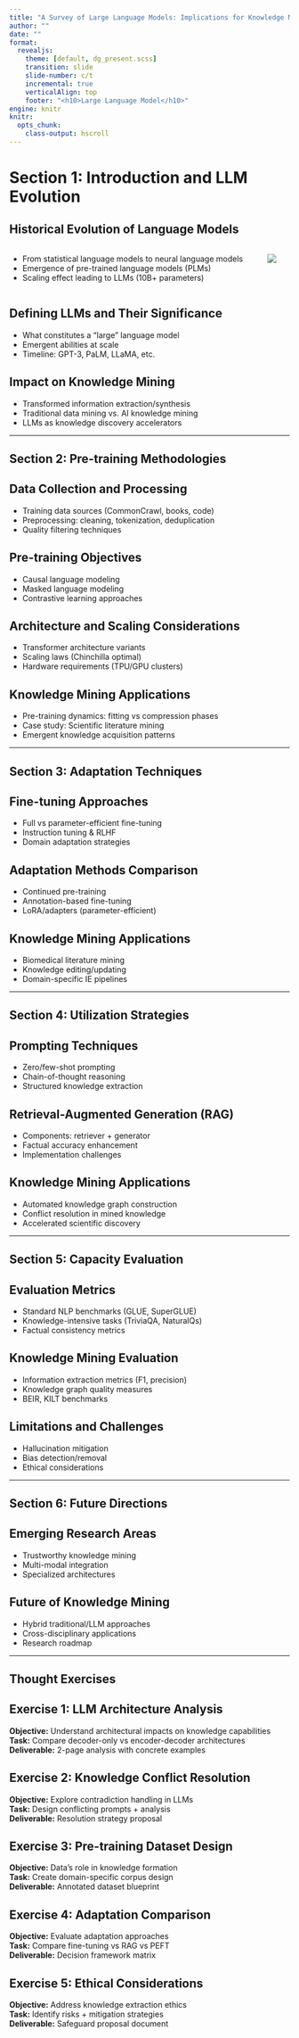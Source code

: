 ```yaml
---
title: "A Survey of Large Language Models: Implications for Knowledge Mining"
author: ""
date: ""
format:
  revealjs:
    theme: [default, dg_present.scss]
    transition: slide
    slide-number: c/t
    incremental: true
    verticalAlign: top
    footer: "<h10>Large Language Model</h10>"
engine: knitr
knitr:
  opts_chunk: 
    class-output: hscroll
---
```


# Section 1: Introduction and LLM Evolution

## Historical Evolution of Language Models

::::: columns
::: {.column .fragment width="“50%”"}
-   From statistical language models to neural language models\
-   Emergence of pre-trained language models (PLMs)\
-   Scaling effect leading to LLMs (10B+ parameters)
:::

::: {.column .fragment width="“50%”"}

![](images/clipboard-3619069974.png)
:::
:::::

## Defining LLMs and Their Significance

-   What constitutes a "large" language model\
-   Emergent abilities at scale\
-   Timeline: GPT-3, PaLM, LLaMA, etc.

## Impact on Knowledge Mining

-   Transformed information extraction/synthesis\
-   Traditional data mining vs. AI knowledge mining\
-   LLMs as knowledge discovery accelerators

------------------------------------------------------------------------

## Section 2: Pre-training Methodologies

## Data Collection and Processing

-   Training data sources (CommonCrawl, books, code)\
-   Preprocessing: cleaning, tokenization, deduplication\
-   Quality filtering techniques

## Pre-training Objectives

-   Causal language modeling\
-   Masked language modeling\
-   Contrastive learning approaches

## Architecture and Scaling Considerations

-   Transformer architecture variants\
-   Scaling laws (Chinchilla optimal)\
-   Hardware requirements (TPU/GPU clusters)

## Knowledge Mining Applications

-   Pre-training dynamics: fitting vs compression phases\
-   Case study: Scientific literature mining\
-   Emergent knowledge acquisition patterns

------------------------------------------------------------------------

## Section 3: Adaptation Techniques

## Fine-tuning Approaches

-   Full vs parameter-efficient fine-tuning\
-   Instruction tuning & RLHF\
-   Domain adaptation strategies

## Adaptation Methods Comparison

-   Continued pre-training\
-   Annotation-based fine-tuning\
-   LoRA/adapters (parameter-efficient)

## Knowledge Mining Applications

-   Biomedical literature mining\
-   Knowledge editing/updating\
-   Domain-specific IE pipelines

------------------------------------------------------------------------

## Section 4: Utilization Strategies

## Prompting Techniques

-   Zero/few-shot prompting\
-   Chain-of-thought reasoning\
-   Structured knowledge extraction

## Retrieval-Augmented Generation (RAG)

-   Components: retriever + generator\
-   Factual accuracy enhancement\
-   Implementation challenges

## Knowledge Mining Applications

-   Automated knowledge graph construction\
-   Conflict resolution in mined knowledge\
-   Accelerated scientific discovery

------------------------------------------------------------------------

## Section 5: Capacity Evaluation

## Evaluation Metrics

-   Standard NLP benchmarks (GLUE, SuperGLUE)\
-   Knowledge-intensive tasks (TriviaQA, NaturalQs)\
-   Factual consistency metrics

## Knowledge Mining Evaluation

-   Information extraction metrics (F1, precision)\
-   Knowledge graph quality measures\
-   BEIR, KILT benchmarks

## Limitations and Challenges

-   Hallucination mitigation\
-   Bias detection/removal\
-   Ethical considerations

------------------------------------------------------------------------

## Section 6: Future Directions

## Emerging Research Areas

-   Trustworthy knowledge mining\
-   Multi-modal integration\
-   Specialized architectures

## Future of Knowledge Mining

-   Hybrid traditional/LLM approaches\
-   Cross-disciplinary applications\
-   Research roadmap

------------------------------------------------------------------------

## Thought Exercises

## Exercise 1: LLM Architecture Analysis

**Objective:** Understand architectural impacts on knowledge capabilities\
**Task:** Compare decoder-only vs encoder-decoder architectures\
**Deliverable:** 2-page analysis with concrete examples

## Exercise 2: Knowledge Conflict Resolution

**Objective:** Explore contradiction handling in LLMs\
**Task:** Design conflicting prompts + analysis\
**Deliverable:** Resolution strategy proposal

## Exercise 3: Pre-training Dataset Design

**Objective:** Data's role in knowledge formation\
**Task:** Create domain-specific corpus design\
**Deliverable:** Annotated dataset blueprint

## Exercise 4: Adaptation Comparison

**Objective:** Evaluate adaptation approaches\
**Task:** Compare fine-tuning vs RAG vs PEFT\
**Deliverable:** Decision framework matrix

## Exercise 5: Ethical Considerations

**Objective:** Address knowledge extraction ethics\
**Task:** Identify risks + mitigation strategies\
**Deliverable:** Safeguard proposal document
